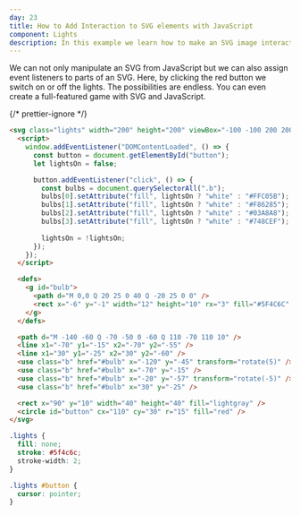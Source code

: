 ```yaml
---
day: 23
title: How to Add Interaction to SVG elements with JavaScript
component: Lights
description: In this example we learn how to make an SVG image interactive with JavaScript.
---
```



We can not only manipulate an SVG from JavaScript but we can also assign event listeners to parts of an SVG. Here, by clicking the red button we switch on or off the lights. The possibilities are endless. You can even create a full-featured game with SVG and JavaScript.

<Final>

{/* prettier-ignore */}
```html
<svg class="lights" width="200" height="200" viewBox="-100 -100 200 200">
  <script>
    window.addEventListener("DOMContentLoaded", () => {
      const button = document.getElementById("button");
      let lightsOn = false;

      button.addEventListener("click", () => {
        const bulbs = document.querySelectorAll(".b");
        bulbs[0].setAttribute("fill", lightsOn ? "white" : "#FFC05B");
        bulbs[1].setAttribute("fill", lightsOn ? "white" : "#F86285");
        bulbs[2].setAttribute("fill", lightsOn ? "white" : "#03A8A8");
        bulbs[3].setAttribute("fill", lightsOn ? "white" : "#748CEF");
        
        lightsOn = !lightsOn;
      });
    });
  </script>

  <defs>
    <g id="bulb">
      <path d="M 0,0 Q 20 25 0 40 Q -20 25 0 0" />
      <rect x="-6" y="-1" width="12" height="10" rx="3" fill="#5F4C6C" />
    </g>
  </defs>

  <path d="M -140 -60 Q -70 -50 0 -60 Q 110 -70 110 10" />
  <line x1="-70" y1="-15" x2="-70" y2="-55" />
  <line x1="30" y1="-25" x2="30" y2="-60" />
  <use class="b" href="#bulb" x="-120" y="-45" transform="rotate(5)" />
  <use class="b" href="#bulb" x="-70" y="-15" />
  <use class="b" href="#bulb" x="-20" y="-57" transform="rotate(-5)" />
  <use class="b" href="#bulb" x="30" y="-25" />

  <rect x="90" y="10" width="40" height="40" fill="lightgray" />
  <circle id="button" cx="110" cy="30" r="15" fill="red" />
</svg>
```

```css
.lights {
  fill: none;
  stroke: #5f4c6c;
  stroke-width: 2;
}

.lights #button {
  cursor: pointer;
}
```

</Final>
